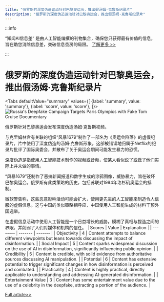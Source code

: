 ```yaml
---
title: "俄罗斯的深度伪造运动针对巴黎奥运会，推出假汤姆·克鲁斯纪录片"
description: "俄罗斯的深度伪造运动针对巴黎奥运会，推出假汤姆·克鲁斯纪录片"
---
```



:::info

“知闻AI信息差“ 是由人工智能编撰的刊物集合，确保您只获得最有价值的信息，旨在助您消除信息差，突破信息茧房的局限。  [了解更多 >>](/)

:::

# 俄罗斯的深度伪造运动针对巴黎奥运会，推出假汤姆·克鲁斯纪录片


<Tabs
	defaultValue="summary"
	values={[
	{label: 'summary', value: 'summary'},
	{label: 'score', value: 'score'},
]}>
<TabItem value="summary">
<img
  src="https://image.informedainews.com/2024/06/Pol-McC-1717494691-0.jpg"
  alt="Russia's Deepfake Campaign Targets Paris Olympics with Fake Tom Cruise Documentary"
/>



俄罗斯针对巴黎奥运会发布深度伪造汤姆·克鲁斯视频。

与克里姆林宫有关联的组织“风暴1679”制作了一部名为《奥运会陷落》的虚假纪录片，片中使用了深度伪造的汤姆·克鲁斯形象。这部被错误地归属于Netflix的纪录片批评了国际奥委会，并散布了关于奥运会期间可能发生暴力的恐慌。

深度伪造是指使用人工智能技术制作的视频或音频，使某人看似说了或做了他们实际上并未做的事情。

“风暴1679”还制作了恶搞新闻报道和数字生成的涂鸦图像，威胁暴力，旨在破坏巴黎奥运会。俄罗斯有此类策略的历史，包括苏联对1984年洛杉矶奥运会的抵制。

微软警告称，这些恶意影响活动可能会扩大，使用更先进的人工智能来制造令人信服的虚假信息。这与中国的类似策略相呼应，中国使用人工智能生成的材料干预外国选举。

在虚假信息活动中使用人工智能是一个日益增长的威胁，模糊了真相与捏造之间的界限，并削弱了人们对媒体和机构的信任。
</TabItem>
<TabItem value="score">
	| Scores     | Value   | Explanation |
	| -------- | ------- | ------- |
	| Objectivity  | 4    | Content attempts to balance different viewpoints but leans towards discussing the impact of disinformation.    |
	| Social Impact | 5     | Content sparks widespread discussion on the use of AI in disinformation, significantly influencing public opinion.    |
	| Credibility    | 5    | Content is credible, with solid evidence from authoritative sources discussing AI manipulation.    |
	| Potential    | 6    | Content has extensive potential to trigger significant changes in how disinformation is perceived and combated.    |
	| Practicality    | 4    | Content is highly practical, directly applicable to understanding and addressing AI-generated disinformation.    |
	| Entertainment Value    | 3    | Content has some entertainment value due to the use of a celebrity in the deepfake, attracting a portion of the audience.    |
</TabItem>
</Tabs>

[Full article>>](https://www.theguardian.com/technology/article/2024/jun/03/russia-paris-olympics-deepfake-tom-cruise-video)
